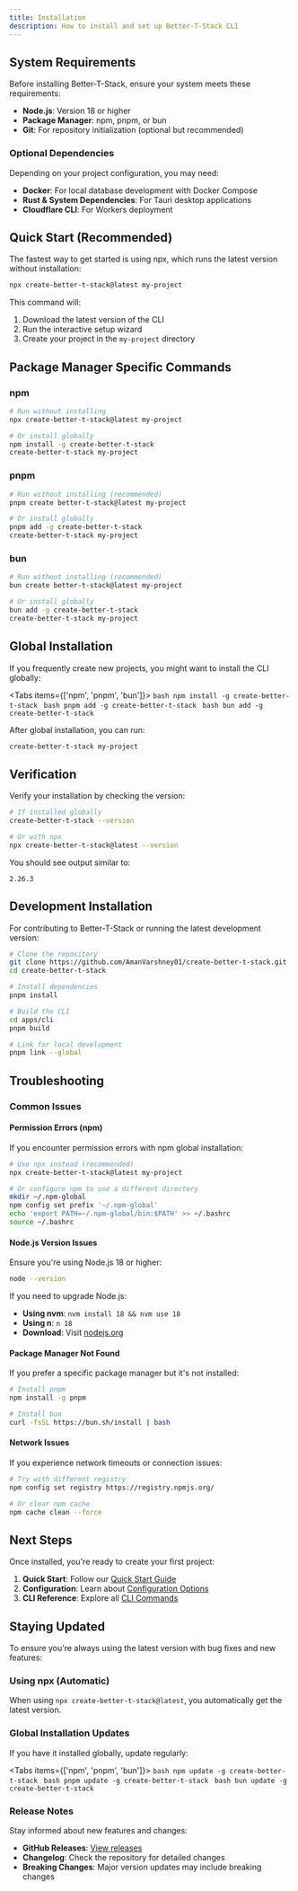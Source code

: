 ```yaml
---
title: Installation
description: How to install and set up Better-T-Stack CLI
---
```


## System Requirements

Before installing Better-T-Stack, ensure your system meets these requirements:

- **Node.js**: Version 18 or higher
- **Package Manager**: npm, pnpm, or bun
- **Git**: For repository initialization (optional but recommended)

### Optional Dependencies

Depending on your project configuration, you may need:

- **Docker**: For local database development with Docker Compose
- **Rust & System Dependencies**: For Tauri desktop applications
- **Cloudflare CLI**: For Workers deployment

## Quick Start (Recommended)

The fastest way to get started is using npx, which runs the latest version without installation:

```bash
npx create-better-t-stack@latest my-project
```

This command will:
1. Download the latest version of the CLI
2. Run the interactive setup wizard
3. Create your project in the `my-project` directory

## Package Manager Specific Commands

### npm

```bash
# Run without installing
npx create-better-t-stack@latest my-project

# Or install globally
npm install -g create-better-t-stack
create-better-t-stack my-project
```

### pnpm

```bash
# Run without installing (recommended)
pnpm create better-t-stack@latest my-project

# Or install globally
pnpm add -g create-better-t-stack
create-better-t-stack my-project
```

### bun

```bash
# Run without installing (recommended)
bun create better-t-stack@latest my-project

# Or install globally
bun add -g create-better-t-stack
create-better-t-stack my-project
```

## Global Installation

If you frequently create new projects, you might want to install the CLI globally:

<Tabs items={['npm', 'pnpm', 'bun']}>
  <Tab value="npm">
    ```bash
    npm install -g create-better-t-stack
    ```
  </Tab>
  <Tab value="pnpm">
    ```bash
    pnpm add -g create-better-t-stack
    ```
  </Tab>
  <Tab value="bun">
    ```bash
    bun add -g create-better-t-stack
    ```
  </Tab>
</Tabs>

After global installation, you can run:

```bash
create-better-t-stack my-project
```

## Verification

Verify your installation by checking the version:

```bash
# If installed globally
create-better-t-stack --version

# Or with npx
npx create-better-t-stack@latest --version
```

You should see output similar to:

```
2.26.3
```

## Development Installation

For contributing to Better-T-Stack or running the latest development version:

```bash
# Clone the repository
git clone https://github.com/AmanVarshney01/create-better-t-stack.git
cd create-better-t-stack

# Install dependencies
pnpm install

# Build the CLI
cd apps/cli
pnpm build

# Link for local development
pnpm link --global
```

## Troubleshooting

### Common Issues

#### Permission Errors (npm)

If you encounter permission errors with npm global installation:

```bash
# Use npx instead (recommended)
npx create-better-t-stack@latest my-project

# Or configure npm to use a different directory
mkdir ~/.npm-global
npm config set prefix '~/.npm-global'
echo 'export PATH=~/.npm-global/bin:$PATH' >> ~/.bashrc
source ~/.bashrc
```

#### Node.js Version Issues

Ensure you're using Node.js 18 or higher:

```bash
node --version
```

If you need to upgrade Node.js:

- **Using nvm**: `nvm install 18 && nvm use 18`
- **Using n**: `n 18`
- **Download**: Visit [nodejs.org](https://nodejs.org/)

#### Package Manager Not Found

If you prefer a specific package manager but it's not installed:

```bash
# Install pnpm
npm install -g pnpm

# Install bun
curl -fsSL https://bun.sh/install | bash
```

#### Network Issues

If you experience network timeouts or connection issues:

```bash
# Try with different registry
npm config set registry https://registry.npmjs.org/

# Or clear npm cache
npm cache clean --force
```

## Next Steps

Once installed, you're ready to create your first project:

1. **Quick Start**: Follow our [Quick Start Guide](/docs/quick-start)
2. **Configuration**: Learn about [Configuration Options](/docs/frontend)
3. **CLI Reference**: Explore all [CLI Commands](/docs/cli-commands)

## Staying Updated

To ensure you're always using the latest version with bug fixes and new features:

### Using npx (Automatic)
When using `npx create-better-t-stack@latest`, you automatically get the latest version.

### Global Installation Updates

If you have it installed globally, update regularly:

<Tabs items={['npm', 'pnpm', 'bun']}>
  <Tab value="npm">
    ```bash
    npm update -g create-better-t-stack
    ```
  </Tab>
  <Tab value="pnpm">
    ```bash
    pnpm update -g create-better-t-stack
    ```
  </Tab>
  <Tab value="bun">
    ```bash
    bun update -g create-better-t-stack
    ```
  </Tab>
</Tabs>

### Release Notes

Stay informed about new features and changes:

- **GitHub Releases**: [View releases](https://github.com/AmanVarshney01/create-better-t-stack/releases)
- **Changelog**: Check the repository for detailed changes
- **Breaking Changes**: Major version updates may include breaking changes
